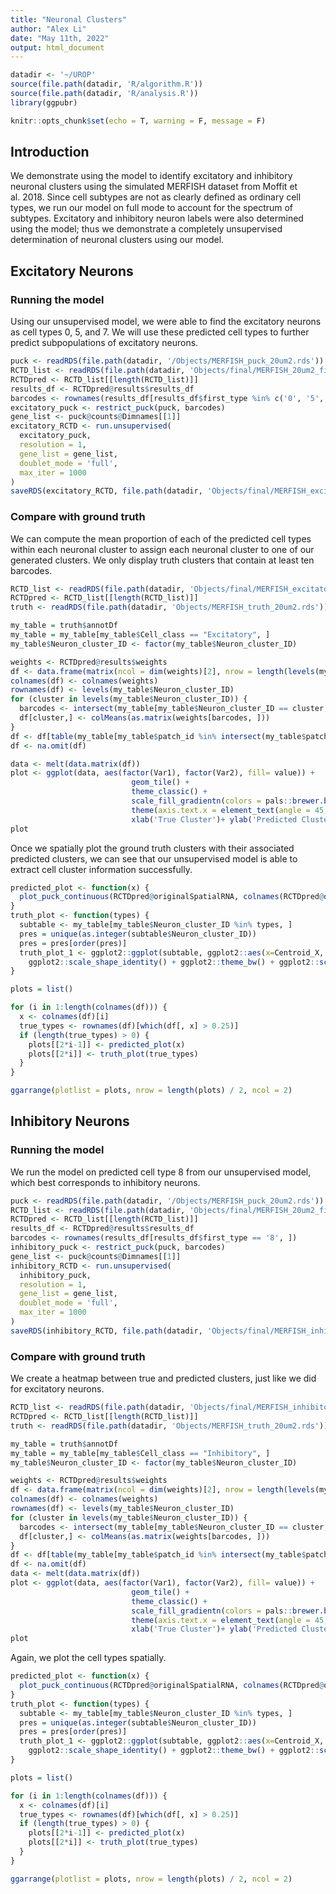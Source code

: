 ```yaml
---
title: "Neuronal Clusters"
author: "Alex Li"
date: "May 11th, 2022"
output: html_document
---
```


```r
datadir <- '~/UROP'
source(file.path(datadir, 'R/algorithm.R'))
source(file.path(datadir, 'R/analysis.R'))
library(ggpubr)
```


```r
knitr::opts_chunk$set(echo = T, warning = F, message = F)
```

## Introduction

We demonstrate using the model to identify excitatory and inhibitory neuronal clusters using the simulated MERFISH dataset from Moffit et al. 2018. Since cell subtypes are not as clearly defined as ordinary cell types, we run our model on full mode to account for the spectrum of subtypes. Excitatory and inhibitory neuron labels were also determined using the model; thus we demonstrate a completely unsupervised determination of neuronal clusters using our model.

## Excitatory Neurons

### Running the model

Using our unsupervised model, we were able to find the excitatory neurons as cell types 0, 5, and 7. We will use these predicted cell types to further predict subpopulations of excitatory neurons.

```r
puck <- readRDS(file.path(datadir, '/Objects/MERFISH_puck_20um2.rds'))
RCTD_list <- readRDS(file.path(datadir, 'Objects/final/MERFISH_20um2_final.rds'))
RCTDpred <- RCTD_list[[length(RCTD_list)]]
results_df <- RCTDpred@results$results_df
barcodes <- rownames(results_df[results_df$first_type %in% c('0', '5', '7'), ])
excitatory_puck <- restrict_puck(puck, barcodes)
gene_list <- puck@counts@Dimnames[[1]]
excitatory_RCTD <- run.unsupervised(
  excitatory_puck,
  resolution = 1,
  gene_list = gene_list,
  doublet_mode = 'full',
  max_iter = 1000
)
saveRDS(excitatory_RCTD, file.path(datadir, 'Objects/final/MERFISH_excitatory.rds'))
```

### Compare with ground truth

We can compute the mean proportion of each of the predicted cell types within each neuronal cluster to assign each neuronal cluster to one of our generated clusters. We only display truth clusters that contain at least ten barcodes.

```r
RCTD_list <- readRDS(file.path(datadir, 'Objects/final/MERFISH_excitatory.rds'))
RCTDpred <- RCTD_list[[length(RCTD_list)]]
truth <- readRDS(file.path(datadir, 'Objects/MERFISH_truth_20um2.rds'))

my_table = truth$annotDf
my_table = my_table[my_table$Cell_class == "Excitatory", ]
my_table$Neuron_cluster_ID <- factor(my_table$Neuron_cluster_ID)

weights <- RCTDpred@results$weights
df <- data.frame(matrix(ncol = dim(weights)[2], nrow = length(levels(my_table$Neuron_cluster_ID))))
colnames(df) <- colnames(weights)
rownames(df) <- levels(my_table$Neuron_cluster_ID)
for (cluster in levels(my_table$Neuron_cluster_ID)) {
  barcodes <- intersect(my_table[my_table$Neuron_cluster_ID == cluster, ]$patch_id, rownames(weights))
  df[cluster,] <- colMeans(as.matrix(weights[barcodes, ]))
}
df <- df[table(my_table[my_table$patch_id %in% intersect(my_table$patch_id, rownames(weights)), ]$Neuron_cluster_ID) > 10, ]
df <- na.omit(df)

data <- melt(data.matrix(df))
plot <- ggplot(data, aes(factor(Var1), factor(Var2), fill= value)) +
						   geom_tile() +
						   theme_classic() +
						   scale_fill_gradientn(colors = pals::brewer.blues(20)[2:20], limits=c(0,1), name='Mean Proportion') +
						   theme(axis.text.x = element_text(angle = 45, hjust = 1)) +
						   xlab('True Cluster')+ ylab('Predicted Cluster')
plot
```

Once we spatially plot the ground truth clusters with their associated predicted clusters, we can see that our unsupervised model is able to extract cell cluster information successfully.

```r
predicted_plot <- function(x) {
  plot_puck_continuous(RCTDpred@originalSpatialRNA, colnames(RCTDpred@originalSpatialRNA@counts), RCTDpred@results$weights[, x], size = 0.5, my_pal = pals::brewer.blues(20)[2:20], title = x)
} 
truth_plot <- function(types) {
  subtable <- my_table[my_table$Neuron_cluster_ID %in% types, ]
  pres = unique(as.integer(subtable$Neuron_cluster_ID))
  pres = pres[order(pres)]
  truth_plot_1 <- ggplot2::ggplot(subtable, ggplot2::aes(x=Centroid_X, y=Centroid_Y)) + ggplot2::geom_point(ggplot2::aes(size = .15, shape=19,color=Neuron_cluster_ID)) +
    ggplot2::scale_shape_identity() + ggplot2::theme_bw() + ggplot2::scale_size_identity() +  xlim(1200, 3000) + ylim(-4000, -2200)
}

plots = list()

for (i in 1:length(colnames(df))) {
  x <- colnames(df)[i]
  true_types <- rownames(df)[which(df[, x] > 0.25)]
  if (length(true_types) > 0) {
    plots[[2*i-1]] <- predicted_plot(x)
    plots[[2*i]] <- truth_plot(true_types)
  }
}

ggarrange(plotlist = plots, nrow = length(plots) / 2, ncol = 2)
```


## Inhibitory Neurons

### Running the model

We run the model on predicted cell type 8 from our unsupervised model, which best corresponds to inhibitory neurons.

```r
puck <- readRDS(file.path(datadir, '/Objects/MERFISH_puck_20um2.rds'))
RCTD_list <- readRDS(file.path(datadir, 'Objects/final/MERFISH_20um2_final.rds'))
RCTDpred <- RCTD_list[[length(RCTD_list)]]
results_df <- RCTDpred@results$results_df
barcodes <- rownames(results_df[results_df$first_type == '8', ])
inhibitory_puck <- restrict_puck(puck, barcodes)
gene_list <- puck@counts@Dimnames[[1]]
inhibitory_RCTD <- run.unsupervised(
  inhibitory_puck,
  resolution = 1,
  gene_list = gene_list,
  doublet_mode = 'full',
  max_iter = 1000
)
saveRDS(inhibitory_RCTD, file.path(datadir, 'Objects/final/MERFISH_inhibitory.rds'))
```

### Compare with ground truth

We create a heatmap between true and predicted clusters, just like we did for excitatory neurons.

```r
RCTD_list <- readRDS(file.path(datadir, 'Objects/final/MERFISH_inhibitory.rds'))
RCTDpred <- RCTD_list[[length(RCTD_list)]]
truth <- readRDS(file.path(datadir, 'Objects/MERFISH_truth_20um2.rds'))

my_table = truth$annotDf
my_table = my_table[my_table$Cell_class == "Inhibitory", ]
my_table$Neuron_cluster_ID <- factor(my_table$Neuron_cluster_ID)

weights <- RCTDpred@results$weights
df <- data.frame(matrix(ncol = dim(weights)[2], nrow = length(levels(my_table$Neuron_cluster_ID))))
colnames(df) <- colnames(weights)
rownames(df) <- levels(my_table$Neuron_cluster_ID)
for (cluster in levels(my_table$Neuron_cluster_ID)) {
  barcodes <- intersect(my_table[my_table$Neuron_cluster_ID == cluster, ]$patch_id, rownames(weights))
  df[cluster,] <- colMeans(as.matrix(weights[barcodes, ]))
}
df <- df[table(my_table[my_table$patch_id %in% intersect(my_table$patch_id, rownames(weights)), ]$Neuron_cluster_ID) > 10, ]
df <- na.omit(df)
data <- melt(data.matrix(df))
plot <- ggplot(data, aes(factor(Var1), factor(Var2), fill= value)) +
						   geom_tile() +
						   theme_classic() +
						   scale_fill_gradientn(colors = pals::brewer.blues(20)[2:20], limits=c(0,1), name='Mean Proportion') +
						   theme(axis.text.x = element_text(angle = 45, hjust = 1)) +
						   xlab('True Cluster')+ ylab('Predicted Cluster')
plot
```

Again, we plot the cell types spatially.

```r
predicted_plot <- function(x) {
  plot_puck_continuous(RCTDpred@originalSpatialRNA, colnames(RCTDpred@originalSpatialRNA@counts), RCTDpred@results$weights[, x], size = 0.5, my_pal = pals::brewer.blues(20)[2:20], title = x)
} 
truth_plot <- function(types) {
  subtable <- my_table[my_table$Neuron_cluster_ID %in% types, ]
  pres = unique(as.integer(subtable$Neuron_cluster_ID))
  pres = pres[order(pres)]
  truth_plot_1 <- ggplot2::ggplot(subtable, ggplot2::aes(x=Centroid_X, y=Centroid_Y)) + ggplot2::geom_point(ggplot2::aes(size = .15, shape=19,color=Neuron_cluster_ID)) +
    ggplot2::scale_shape_identity() + ggplot2::theme_bw() + ggplot2::scale_size_identity() +  xlim(1200, 3000) + ylim(-4000, -2200)
}

plots = list()

for (i in 1:length(colnames(df))) {
  x <- colnames(df)[i]
  true_types <- rownames(df)[which(df[, x] > 0.25)]
  if (length(true_types) > 0) {
    plots[[2*i-1]] <- predicted_plot(x)
    plots[[2*i]] <- truth_plot(true_types)
  }
}

ggarrange(plotlist = plots, nrow = length(plots) / 2, ncol = 2)
```
